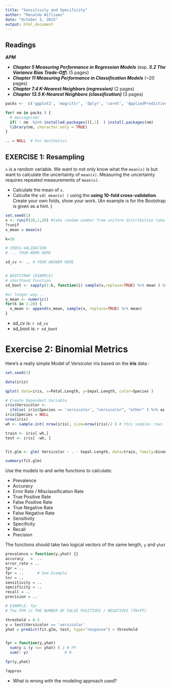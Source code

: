 ```yaml
---
title: "Sensitivity and Specificity"
author: "Renaldo Williams"
date: "October 5, 2015"
output: html_document
---
```



## Readings

***APM***

- ***Chapter 5 Measuring Performance in Regression Models*** (esp. ***5.2 The Variance Bias Trade-Off***)  (5 pages)
- ***Chapter 11 Measuring Performance in Classification Models*** (~20 pages)
- ***Chapter 7.4 K-Nearest Neighbors (regression)*** (2 pages)
- ***Chapter 13.5 K-Nearest Neighbors (classification)*** (3 pages)


```r
packs <-  c('ggplot2', 'magrittr', 'dplyr', 'caret', 'AppliedPredictiveModeling')

for( nm in packs ) { 
  # message(nm)
  if( ! nm  %in% installed.packages()[,1]  ) install.packages(nm)
  library(nm, character.only = TRUE)
}

.. = NULL  # For Aesthetics

```


## EXERCISE 1: Resampling

`x` is a random variable. We want to not only know what the `mean(x)` is but want to calculate the uncertainty of `mean(x)`.  Measuring the uncertainty requires repeated measurements of `mean(x)`.

- Calculate the mean of `x`.
- Calculte the `sd( mean(x) )` using the **using 10-fold cross-validation**.  Create your own folds, show your work. (An example is for the Bootstrap is given as a hint. )


```r
set.seed(1) 
x <- runif(20,1,20) #take random number from uniform distribution take 20 numbers from 1 - 20
?runif
x_mean = mean(x)

k=10

# CROSS-VALIDATION
# ... YOUR WORK HERE

sd_cv <- .. # YOUR ANSWER HERE


# BOOTSTRAP (EXAMPLE)
# shorthand function
sd_boot <- sapply(1:k, function(i) sample(x,replace=TRUE) %>% mean ) %>% sd #take my vector, x, and take samples equal to size of vector

#or longer way...
x_mean <- numeric()
for(k in 1:20) {
  x_mean <- append(x_mean, sample(x, replace=TRUE) %>% mean)
}


```


- sd_cv   is: `r sd_cv`
- sd_boot is: `r sd_boot`



# Exercise 2: Binomial Metrics

Here's a really simple Model of Versicolor iris based on the **iris** data :

```r
set.seed(1)

data(iris)

qplot( data=iris, x=Petal.Length, y=Sepal.Length, color=Species )

# Create Dependent Variable
iris$Versicolor <- 
  ifelse( iris$Species == 'versicolor', "versicolor", "other" ) %>% as.factor
iris$Species = NULL 
nrow(iris)
wh <- sample.int( nrow(iris), size=nrow(iris)/2 ) # this samples rows from 1 to n=150. Only store half in wh

train <- iris[ wh,]
test <- iris[ -wh, ]


fit.glm <- glm( Versicolor ~ . - Sepal.Length, data=train, family=binomial )

summary(fit.glm)
```


Use the models to and write functions to calculate:

* Prevalence 
* Accuracy
* Error Rate / Misclassification Rate
* True Positive Rate  
* False Positive Rate
* True Negative Rate  
* False Negative Rate 
* Sensitivity 
* Specificity 
* Recall 
* Precision

The functions should take two logical vectors of the same length, `y` and `yhat`

```r

prevalence = function(y,yhat) {}
accuracy   =  .. 
error_rate = ..
tpr = ..
fpr = ..      # See Example
tnr = ..
sensitivity = ..
specificity = ..
recall = .. 
precision = ..

# EXAMPLE: fpr
# The FPR is THE NUMBER OF FALSE POSITIVES / NEGATIVES (TN+FP)

threshold = 0.5 
y = test$Versicolor == 'versicolor'
yhat = predict(fit.glm, test, type="response") > threshold


fpr = function(y,yhat)
  sum(y & (y !w= yhat) ) / # FP
  sum(! y)                # N

fpr(y,yhat)

?approx

```

- What is wrong with the modeling approach used?






